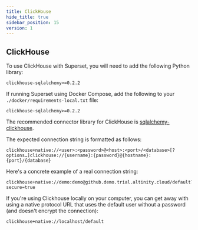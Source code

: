 ```yaml
---
title: ClickHouse
hide_title: true
sidebar_position: 15
version: 1
---
```


## ClickHouse

To use ClickHouse with Superset, you will need to add the following Python library:

```
clickhouse-sqlalchemy>=0.2.2
```

If running Superset using Docker Compose, add the following to your `./docker/requirements-local.txt` file:

```
clickhouse-sqlalchemy>=0.2.2
```

The recommended connector library for ClickHouse is
[sqlalchemy-clickhouse](https://github.com/cloudflare/sqlalchemy-clickhouse).

The expected connection string is formatted as follows:

```
clickhouse+native://<user>:<password>@<host>:<port>/<database>[?options…]clickhouse://{username}:{password}@{hostname}:{port}/{database}
```

Here's a concrete example of a real connection string:

```
clickhouse+native://demo:demo@github.demo.trial.altinity.cloud/default?secure=true
```

If you're using Clickhouse locally on your computer, you can get away with using a native protocol URL that
uses the default user without a password (and doesn't encrypt the connection):

```
clickhouse+native://localhost/default
```
